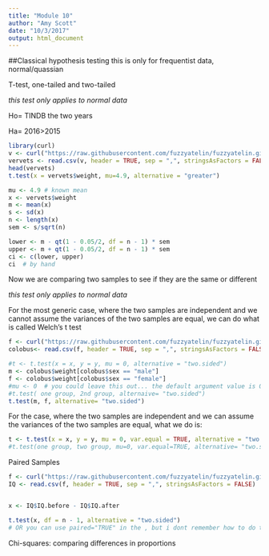 ```yaml
---
title: "Module 10"
author: "Amy Scott"
date: "10/3/2017"
output: html_document
---
```


##Classical hypothesis testing
this is only for frequentist data, normal/quassian

T-test, one-tailed and two-tailed

*this test only applies to normal data*

 Ho= TINDB the two years
 
 Ha= 2016>2015
```r
library(curl)
v <- curl("https://raw.githubusercontent.com/fuzzyatelin/fuzzyatelin.github.io/master/AN597_Fall17/vervet-weights.csv")
vervets <- read.csv(v, header = TRUE, sep = ",", stringsAsFactors = FALSE)
head(vervets)
t.test(x = vervets$weight, mu=4.9, alternative = "greater")

mu <- 4.9 # known mean
x <- vervets$weight
m <- mean(x)
s <- sd(x)
n <- length(x)
sem <- s/sqrt(n)

lower <- m - qt(1 - 0.05/2, df = n - 1) * sem
upper <- m + qt(1 - 0.05/2, df = n - 1) * sem
ci <- c(lower, upper)
ci  # by hand

```

Now we are comparing two samples to see if they are the same or different

*this test only applies to normal data*

For the most generic case, where the two samples are independent and we cannot assume the variances of the two samples are equal, we can do what is called Welch’s t test
```r
f <- curl("https://raw.githubusercontent.com/fuzzyatelin/fuzzyatelin.github.io/master/AN597_Fall17/colobus-weights.csv")
colobus<- read.csv(f, header = TRUE, sep = ",", stringsAsFactors = FALSE)

#t <- t.test(x = x, y = y, mu = 0, alternative = "two.sided")
m <- colobus$weight[colobus$sex == "male"]
f <- colobus$weight[colobus$sex == "female"]
#mu <- 0  # you could leave this out... the default argument value is 0
#t.test( one group, 2nd group, alternaive= "two.sided")
t.test(m, f, alternative= "two.sided")
```

For the case, where the two samples are independent and we can assume the variances of the two samples are equal, what we do is:

```r
t <- t.test(x = x, y = y, mu = 0, var.equal = TRUE, alternative = "two.sided")
#t.test(one group, two group, mu=0, var.equal=TRUE, alternative= "two.sided" )
```

Paired Samples

```r
f <- curl("https://raw.githubusercontent.com/fuzzyatelin/fuzzyatelin.github.io/master/AN597_Fall17/iqs.csv")
IQ <- read.csv(f, header = TRUE, sep = ",", stringsAsFactors = FALSE)


x <- IQ$IQ.before - IQ$IQ.after

t.test(x, df = n - 1, alternative = "two.sided")
# OR you can use paired="TRUE" in the , but i dont remember how to do that, so look up. I did this when i looked at the difference in distance when a male was and was not there.

```
Chi-squares: comparing differences in proportions


